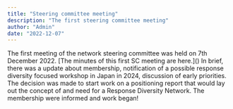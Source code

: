 ```yaml
---
title: "Steering committee meeting"
description: "The first steering committee meeting"
author: "Admin"
date: "2022-12-07"
---
```


The first meeting of the network steering committee was held on 7th December 2022. \[The minutes of this first SC meeting are here.\]() In brief, there was a update about membership, notification of a possible response diversity focused workshop in Japan in 2024, discussion of early priorities. The decision was made to start work on a positioning report that would lay out the concept of and need for a Response Diversity Network. The membership were informed and work began!
